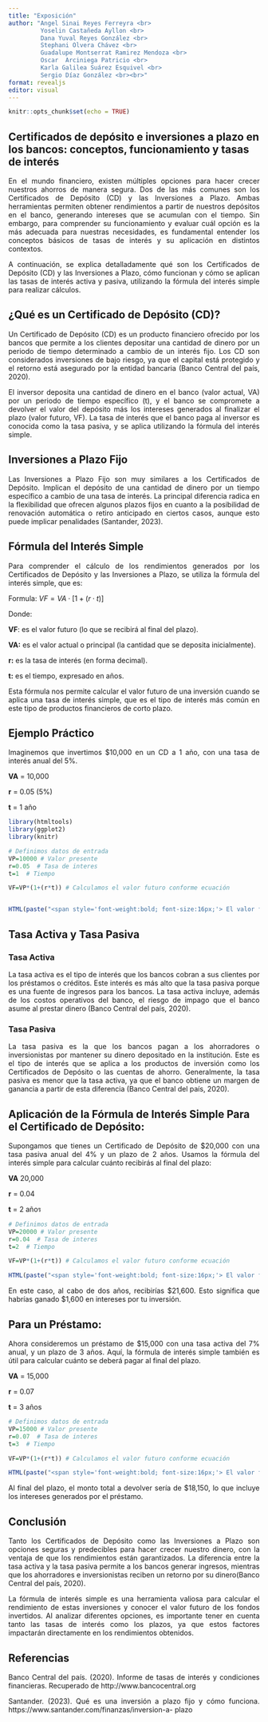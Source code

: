 ---
title: "Exposición"
author: "Angel Sinai Reyes Ferreyra <br>
         Yoselin Castañeda Ayllon <br>
         Dana Yuval Reyes González <br>
         Stephani Olvera Chávez <br>
         Guadalupe Montserrat Ramirez Mendoza <br>
         Oscar  Arciniega Patricio <br>
         Karla Galilea Suárez Esquivel <br>
         Sergio Díaz González <br><br>"
format: revealjs
editor: visual
---

```{r setup, include=FALSE}
knitr::opts_chunk$set(echo = TRUE)

```

<style>
 p {
 text-align: justify;
}
</style>

## Certificados de depósito e inversiones a plazo en los bancos: conceptos, funcionamiento y tasas de interés

En el mundo financiero, existen múltiples opciones para hacer crecer nuestros ahorros de manera segura. Dos de las más comunes son los Certificados de Depósito (CD) y las Inversiones a Plazo. Ambas herramientas permiten obtener rendimientos a partir de nuestros depósitos en el banco, generando intereses que se acumulan con el tiempo. Sin embargo, para comprender su funcionamiento y evaluar cuál opción es la más adecuada para nuestras necesidades, es fundamental entender los conceptos básicos de tasas de interés y su aplicación en distintos contextos.

A continuación, se explica detalladamente qué son los Certificados de Depósito (CD) y las Inversiones a Plazo, cómo funcionan y cómo se aplican las tasas de interés activa y pasiva, utilizando la fórmula del interés simple para realizar cálculos.

## ¿Qué es un Certificado de Depósito (CD)?

Un Certificado de Depósito (CD) es un producto financiero ofrecido por los bancos que permite a los clientes depositar una cantidad de dinero por un periodo de tiempo determinado a cambio de un interés fijo. Los CD son considerados inversiones de bajo riesgo, ya que el capital está protegido y el retorno está asegurado por la entidad bancaria (Banco Central del país, 2020).

El inversor deposita una cantidad de dinero en el banco (valor actual, VA) por un periodo de tiempo específico (t), y el banco se compromete a devolver el valor del depósito más los intereses generados al finalizar el plazo (valor futuro, VF). La tasa de interés que el banco paga al inversor es conocida como la tasa pasiva, y se aplica utilizando la fórmula del interés simple.

## Inversiones a Plazo Fijo

Las Inversiones a Plazo Fijo son muy similares a los Certificados de Depósito. Implican el depósito de una cantidad de dinero por un tiempo específico a cambio de una tasa de interés. La principal diferencia radica en la flexibilidad que ofrecen algunos plazos fijos en cuanto a la posibilidad de renovación automática o retiro anticipado en ciertos casos, aunque esto puede implicar penalidades (Santander, 2023).

## Fórmula del Interés Simple

Para comprender el cálculo de los rendimientos generados por los Certificados de Depósito y las Inversiones a Plazo, se utiliza la fórmula del interés simple, que es:

Formula: $VF=VA\cdot[1+(r\cdot t)]$

Donde:

**VF**: es el valor futuro (lo que se recibirá al final del plazo).

**VA:** es el valor actual o principal (la cantidad que se deposita inicialmente).

**r:** es la tasa de interés (en forma decimal).

**t:** es el tiempo, expresado en años.

Esta fórmula nos permite calcular el valor futuro de una inversión cuando se aplica una tasa de interés simple, que es el tipo de interés más común en este tipo de productos financieros de corto plazo.

## **Ejemplo Práctico**

Imaginemos que invertimos \$10,000 en un CD a 1 año, con una tasa de interés anual del 5%.

**VA** = 10,000

**r** = 0.05 (5%)

**t** = 1 año

```{r}
library(htmltools)
library(ggplot2)
library(knitr)

# Definimos datos de entrada
VP=10000 # Valor presente
r=0.05  # Tasa de interes
t=1  # Tiempo

VF=VP*(1+(r*t)) # Calculamos el valor futuro conforme ecuación


HTML(paste("<span style='font-weight:bold; font-size:16px;'> El valor futuro del prestamo es:$", VF, "</span><br><br>"))
```

## Tasa Activa y Tasa Pasiva

### Tasa Activa

La tasa activa es el tipo de interés que los bancos cobran a sus clientes por los préstamos o créditos. Este interés es más alto que la tasa pasiva porque es una fuente de ingresos para los bancos. La tasa activa incluye, además de los costos operativos del banco, el riesgo de impago que el banco asume al prestar dinero (Banco Central del país, 2020).

### Tasa Pasiva

La tasa pasiva es la que los bancos pagan a los ahorradores o inversionistas por mantener su dinero depositado en la institución. Este es el tipo de interés que se aplica a los productos de inversión como los Certificados de Depósito o las cuentas de ahorro. Generalmente, la tasa pasiva es menor que la tasa activa, ya que el banco obtiene un margen de ganancia a partir de esta diferencia (Banco Central del país, 2020).

## **Aplicación de la Fórmula de Interés Simple Para el Certificado de Depósito:**

Supongamos que tienes un Certificado de Depósito de \$20,000 con una tasa pasiva anual del 4% y un plazo de 2 años. Usamos la fórmula del interés simple para calcular cuánto recibirás al final del plazo:

**VA** 20,000

**r** = 0.04

**t** = 2 añoร

```{r}
# Definimos datos de entrada
VP=20000 # Valor presente
r=0.04  # Tasa de interes
t=2  # Tiempo

VF=VP*(1+(r*t)) # Calculamos el valor futuro conforme ecuación

HTML(paste("<span style='font-weight:bold; font-size:16px;'> El valor futuro del prestamo es:$", VF, "</span><br><br>"))
```

En este caso, al cabo de dos años, recibirías \$21,600. Esto significa que habrías ganado \$1,600 en intereses por tu inversión.

## **Para un Préstamo:**

Ahora consideremos un préstamo de \$15,000 con una tasa activa del 7% anual, y un plazo de 3 años. Aquí, la fórmula de interés simple también es útil para calcular cuánto se deberá pagar al final del plazo.

**VA** = 15,000

**r** = 0.07

**t** = 3 años

```{r}
# Definimos datos de entrada
VP=15000 # Valor presente
r=0.07  # Tasa de interes
t=3  # Tiempo

VF=VP*(1+(r*t)) # Calculamos el valor futuro conforme ecuación

HTML(paste("<span style='font-weight:bold; font-size:16px;'> El valor futuro del prestamo es:$", VF, "</span><br><br>"))
```

Al final del plazo, el monto total a devolver sería de \$18,150, lo que incluye los intereses generados por el préstamo.

## Conclusión

Tanto los Certificados de Depósito como las Inversiones a Plazo son opciones seguras y predecibles para hacer crecer nuestro dinero, con la ventaja de que los rendimientos están garantizados. La diferencia entre la tasa activa y la tasa pasiva permite a los bancos generar ingresos, mientras que los ahorradores e inversionistas reciben un retorno por su dinero(Banco Central del país, 2020).

La fórmula de interés simple es una herramienta valiosa para calcular el rendimiento de estas inversiones y conocer el valor futuro de los fondos invertidos. Al analizar diferentes opciones, es importante tener en cuenta tanto las tasas de interés como los plazos, ya que estos factores impactarán directamente en los rendimientos obtenidos.

## Referencias

Banco Central del país. (2020). Informe de tasas de interés y condiciones financieras. Recuperado de http://www.bancocentral.org

Santander. (2023). Qué es una inversión a plazo fijo y cómo funciona. https://www.santander.com/finanzas/inversion-a- plazo
